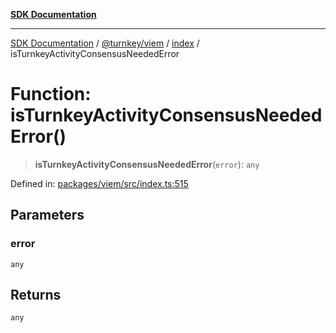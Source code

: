 [**SDK Documentation**](../../../../README.mdx)

***

[SDK Documentation](../../../../packages.mdx) / [@turnkey/viem](../../README.mdx) / [index](../README.mdx) / isTurnkeyActivityConsensusNeededError

# Function: isTurnkeyActivityConsensusNeededError()

> **isTurnkeyActivityConsensusNeededError**(`error`): `any`

Defined in: [packages/viem/src/index.ts:515](https://github.com/tkhq/sdk/blob/fd49bfe86475c8603b3eb385aa101efa36fa32fc/packages/viem/src/index.ts#L515)

## Parameters

### error

`any`

## Returns

`any`
